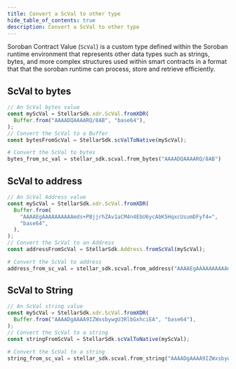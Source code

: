 ```yaml
---
title: Convert a ScVal to other type
hide_table_of_contents: true
description: Convert a ScVal to other type
---
```



Soroban Contract Value (`ScVal`) is a custom type defined within the Soroban runtime environment that represents other data types such as strings, bytes, and more complex structures used within smart contracts in a format that that the soroban runtime can process, store and retrieve efficiently.

## ScVal to bytes

<CodeExample>

```js
// An ScVal bytes value
const myScVal = StellarSdk.xdr.ScVal.fromXDR(
  Buffer.from("AAAADQAAAARQ/8AB", "base64"),
);
// Convert the ScVal to a Buffer
const bytesFromScVal = StellarSdk.scValToNative(myScVal);
```

```python
# Convert the ScVal to bytes
bytes_from_sc_val = stellar_sdk.scval.from_bytes("AAAADQAAAARQ/8AB")
```

</CodeExample>

## ScVal to address

<CodeExample>

```js
// An ScVal Address value
const myScVal = StellarSdk.xdr.ScVal.fromXDR(
  Buffer.from(
    "AAAAEgAAAAAAAAAAmds+PBjjrhZAv1aCM4n4EbU6ycAbK5HqxcUsumDFyf4=",
    "base64",
  ),
);
// Convert the ScVal to an Address
const addressFromScVal = StellarSdk.Address.fromScVal(myScVal);
```

```python
# Convert the ScVal to address
address_from_sc_val = stellar_sdk.scval.from_address("AAAAEgAAAAAAAAAAmds+PBjjrhZAv1aCM4n4EbU6ycAbK5HqxcUsumDFyf4=")
```

</CodeExample>

## ScVal to String

<CodeExample>

```js
// An ScVal string value
const myScVal = StellarSdk.xdr.ScVal.fromXDR(
  Buffer.from("AAAADgAAAA9IZWxsbywgU3RlbGxhciEA", "base64"),
);
// Convert the ScVal to a string
const stringFromScVal = StellarSdk.scValToNative(myScVal);
```

```python
# Convert the ScVal to a string
string_from_sc_val = stellar_sdk.scval.from_string("AAAADgAAAA9IZWxsbywgU3RlbGxhciEA").decode()
```

</CodeExample>
